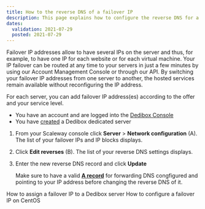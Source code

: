 ```yaml
---
title: How to the reverse DNS of a failover IP
description: This page explains how to configure the reverse DNS for a failover IP.
dates:
  validation: 2021-07-29
  posted: 2021-07-29
---
```


Failover IP addresses allow to have several IPs on the server and thus, for example, to have one IP for each website or for each virtual machine.
Your IP failover can be routed at any time to your servers in just a few minutes by using our Account Management Console or through our API. By switching your failover IP addresses from one server to another, the hosted services remain available without reconfiguring the IP address.

For each server, you can add failover IP address(es) according to the offer and your service level. 

<Message type="requirement">

  - You have an account and are logged into the [Dedibox Console](https://console.online.net)
  - You have [created](/dedibox/dedicated-servers/how-to/order-a-server) a Dedibox dedicated server

</Message>

1. From your Scaleway console click **Server** > **Network configuration** (A). The list of your failover IPs and IP blocks displays. 

    <Lightbox src="scaleway_edit_reverse.png" alt="" />

2. Click **Edit reverses** (B). The list of your reverse DNS settings displays.

3. Enter the new reverse DNS record and click **Update**

    <Lightbox src="scaleway_update_reverse.png" alt="" />

    <Message type="tip">

    Make sure to have a valid **[A record](/dedibox-network/dns/concepts/#dns-record)** for forwarding DNS congfigured and pointing to your IP address before changing the reverse DNS of it. 

    </Message>

<Navigation title="See Also">
  <PreviousButton to="/dedibox-network/ip-failover/how-to/assign-failover-ip">How to assign a failover IP to a Dedibox server</PreviousButton>
  <NextButton to="/dedibox-network/ip-failover/how-to/configure-centos">How to configure a failover IP on CentOS</NextButton>
</Navigation>
